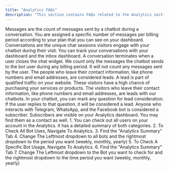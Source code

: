 ```yaml
---
title: "Analytics FAQs"
description: "This section contains FAQs related to the Analytics section"
---
```


<AccordionGroup>
  <Accordion title="What do messages mean">
    Messages are the count of messages sent by a chatbot during a conversation. You are assigned a specific number of messages per billing period according to your plan that you can see on your dashboard.
  </Accordion>
  <Accordion title="What do conversations mean">
    Conversations are the unique chat sessions visitors engage with your chatbot during their visit. You can track your conversations with your dashboard and the inbox dashboard. A conversation terminates when a user closes the chat widget.
  </Accordion>
  <Accordion title="How do we count messages">
    We count only the messages the chatbot sends to the bot user during any billing period. It will not count any messages sent by the user.
  </Accordion>
  <Accordion title="What are the leads">
    The people who leave their contact information, like phone numbers and email addresses, are considered leads. A lead is part of qualified traffic on your website. These visitors have a high chance of purchasing your services or products.
  </Accordion>
  <Accordion title="What is considered the lead">
    The visitors who leave their contact information, like phone numbers and email addresses, are leads with our chatbots. In your chatbot, you can mark any question for lead consideration. If the user replies to that question, it will be considered a lead.
  </Accordion>
  <Accordion title="What is a subscriber">
    Anyone who interacts with Telegram, WhatsApp, and the Facebook bot is considered a subscriber. Subscribers are visible on your Analytics dashboard. You may find them as a contact as well.
  </Accordion>
  <Accordion title="How to check individual bot uses or all account uses">
    1. You can check out all users on your account in the Analytics. It has a detailed summary of both categories.
    2. To Check All Bot Uses, Navigate To Analytics.
    3. Find the "Analytics Summary" Tab
    4. Change The Leftmost dropdown to all bots and the rightmost dropdown to the period you want (weekly, monthly, yearly)
    5. To Check A Specific Bot Usage, Navigate To Analytics.
    6. Find the "Analytics Summary" Tab
    7. Change The Leftmost dropdown to the Bot you want to check for and the rightmost dropdown to the time period you want (weekly, monthly, yearly)
  </Accordion>
</AccordionGroup>